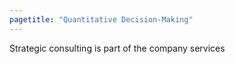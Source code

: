 ```yaml
---
pagetitle: "Quantitative Decision-Making"
---
```


Strategic consulting is part of the company services